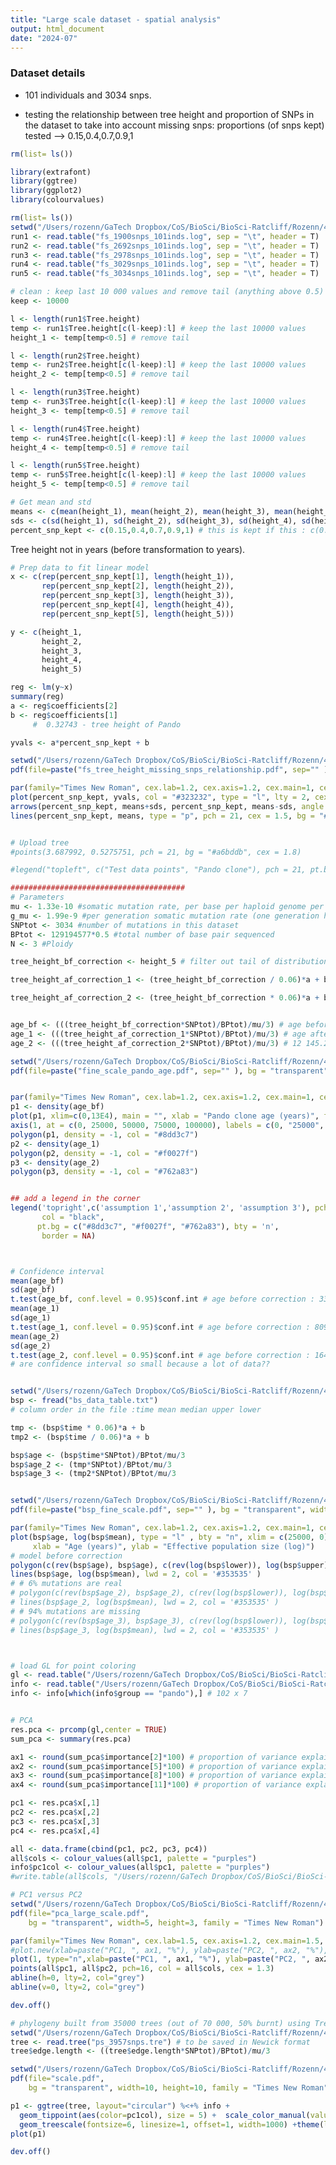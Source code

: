 ```yaml
---
title: "Large scale dataset - spatial analysis"
output: html_document
date: "2024-07"
---
```


### Dataset details
- 101 individuals and 3034 snps. <br />

- testing the relationship between tree height and proportion of SNPs in the dataset to take into account missing snps: proportions (of snps kept) tested --> 0.15,0.4,0.7,0.9,1


```r
rm(list= ls())

library(extrafont)
library(ggtree)
library(ggplot2)
library(colourvalues)

```


```r
rm(list= ls())
setwd("/Users/rozenn/GaTech Dropbox/CoS/BioSci/BioSci-Ratcliff/Rozenn/4.PandoProject/17-analyses/4_age/5_results/pando")
run1 <- read.table("fs_1900snps_101inds.log", sep = "\t", header = T) 
run2 <- read.table("fs_2692snps_101inds.log", sep = "\t", header = T) 
run3 <- read.table("fs_2978snps_101inds.log", sep = "\t", header = T)
run4 <- read.table("fs_3029snps_101inds.log", sep = "\t", header = T)
run5 <- read.table("fs_3034snps_101inds.log", sep = "\t", header = T)

# clean : keep last 10 000 values and remove tail (anything above 0.5)
keep <- 10000

l <- length(run1$Tree.height)
temp <- run1$Tree.height[c(l-keep):l] # keep the last 10000 values
height_1 <- temp[temp<0.5] # remove tail

l <- length(run2$Tree.height)
temp <- run2$Tree.height[c(l-keep):l] # keep the last 10000 values
height_2 <- temp[temp<0.5] # remove tail

l <- length(run3$Tree.height)
temp <- run3$Tree.height[c(l-keep):l] # keep the last 10000 values
height_3 <- temp[temp<0.5] # remove tail

l <- length(run4$Tree.height)
temp <- run4$Tree.height[c(l-keep):l] # keep the last 10000 values
height_4 <- temp[temp<0.5] # remove tail

l <- length(run5$Tree.height)
temp <- run5$Tree.height[c(l-keep):l] # keep the last 10000 values
height_5 <- temp[temp<0.5] # remove tail

# Get mean and std
means <- c(mean(height_1), mean(height_2), mean(height_3), mean(height_4), mean(height_5)) 
sds <- c(sd(height_1), sd(height_2), sd(height_3), sd(height_4), sd(height_5)) 
percent_snp_kept <- c(0.15,0.4,0.7,0.9,1) # this is kept if this : c(0.85,0.6,0.3,0.1,0) is removed

```

Tree height not in years (before transformation to years).


```r

# Prep data to fit linear model
x <- c(rep(percent_snp_kept[1], length(height_1)),
       rep(percent_snp_kept[2], length(height_2)),
       rep(percent_snp_kept[3], length(height_3)),
       rep(percent_snp_kept[4], length(height_4)),
       rep(percent_snp_kept[5], length(height_5)))

y <- c(height_1, 
       height_2, 
       height_3, 
       height_4, 
       height_5)

reg <- lm(y~x)
summary(reg)
a <- reg$coefficients[2]
b <- reg$coefficients[1]
     #  0.32743 - tree height of Pando

```


```r
yvals <- a*percent_snp_kept + b

setwd("/Users/rozenn/GaTech Dropbox/CoS/BioSci/BioSci-Ratcliff/Rozenn/4.PandoProject/17-analyses/4_age/6_figures")
pdf(file=paste("fs_tree_height_missing_snps_relationship.pdf", sep="" ), bg = "transparent", width=5, height=3, family = "Times New Roman")

par(family="Times New Roman", cex.lab=1.2, cex.axis=1.2, cex.main=1, cex.sub=1)
plot(percent_snp_kept, yvals, col = "#323232", type = "l", lty = 2, cex = 1.3, xlab = "Proportion of SNPs kept", ylab = "Tree Height", bty = "n", xlim = c(0, 1), ylim = c(0, 0.3))
arrows(percent_snp_kept, means+sds, percent_snp_kept, means-sds, angle = 90, code = 3, length = 0.08)
lines(percent_snp_kept, means, type = "p", pch = 21, cex = 1.5, bg = "#323232")


# Upload tree 
#points(3.687992, 0.5275751, pch = 21, bg = "#a6bddb", cex = 1.8)

#legend("topleft", c("Test data points", "Pando clone"), pch = 21, pt.bg = c("black", "#a6bddb"), bty = "n")

```

```r

#######################################
# Parameters
mu <- 1.33e-10 #somatic mutation rate, per base per haploid genome per year
g_mu <- 1.99e-9 #per generation somatic mutation rate (one generation here is 15 years)
SNPtot <- 3034 #number of mutations in this dataset
BPtot <- 129194577*0.5 #total number of base pair sequenced
N <- 3 #Ploidy

tree_height_bf_correction <- height_5 # filter out tail of distribution

tree_height_af_correction_1 <- (tree_height_bf_correction / 0.06)*a + b

tree_height_af_correction_2 <- (tree_height_bf_correction * 0.06)*a + b


age_bf <- (((tree_height_bf_correction*SNPtot)/BPtot)/mu/3) # age before correction 32423.68
age_1 <- (((tree_height_af_correction_1*SNPtot)/BPtot)/mu/3) # age after correction - 100 374.6
age_2 <- (((tree_height_af_correction_2*SNPtot)/BPtot)/mu/3) # 12 145.24

setwd("/Users/rozenn/GaTech Dropbox/CoS/BioSci/BioSci-Ratcliff/Rozenn/4.PandoProject/17-analyses/4_age/6_figures")
pdf(file=paste("fine_scale_pando_age.pdf", sep="" ), bg = "transparent", width=5.5, height=3, family = "Times New Roman")


par(family="Times New Roman", cex.lab=1.2, cex.axis=1.2, cex.main=1, cex.sub=1)
p1 <- density(age_bf) 
plot(p1, xlim=c(0,13E4), main = "", xlab = "Pando clone age (years)", frame = F, xaxt = "n")
axis(1, at = c(0, 25000, 50000, 75000, 100000), labels = c(0, "25000", "50000", "75000", "100000"))
polygon(p1, density = -1, col = "#8dd3c7")
p2 <- density(age_1) 
polygon(p2, density = -1, col = "#f0027f")
p3 <- density(age_2) 
polygon(p3, density = -1, col = "#762a83")


## add a legend in the corner
legend('topright',c('assumption 1','assumption 2', 'assumption 3'), pch = 22,
       col = "black",
      pt.bg = c("#8dd3c7", "#f0027f", "#762a83"), bty = 'n',
       border = NA)



# Confidence interval
mean(age_bf)
sd(age_bf)
t.test(age_bf, conf.level = 0.95)$conf.int # age before correction : 33965.58 33980.50 - mean 32423.68
mean(age_1)
sd(age_1)
t.test(age_1, conf.level = 0.95)$conf.int # age before correction : 80993.91 81022.39
mean(age_2)
sd(age_2)
t.test(age_2, conf.level = 0.95)$conf.int # age before correction : 16401.96 16402.06
# are confidence interval so small because a lot of data??



```




```r
setwd("/Users/rozenn/GaTech Dropbox/CoS/BioSci/BioSci-Ratcliff/Rozenn/4.PandoProject/17-analyses/4_age/5_results/pando/dec30/3034/")
bsp <- fread("bs_data_table.txt")
# column order in the file :time mean median upper lower

tmp <- (bsp$time * 0.06)*a + b
tmp2 <- (bsp$time / 0.06)*a + b

bsp$age <- (bsp$time*SNPtot)/BPtot/mu/3
bsp$age_2 <- (tmp*SNPtot)/BPtot/mu/3
bsp$age_3 <- (tmp2*SNPtot)/BPtot/mu/3


setwd("/Users/rozenn/GaTech Dropbox/CoS/BioSci/BioSci-Ratcliff/Rozenn/4.PandoProject/17-analyses/4_age/6_figures")
pdf(file=paste("bsp_fine_scale.pdf", sep="" ), bg = "transparent", width=5, height=3, family = "Times New Roman")

par(family="Times New Roman", cex.lab=1.2, cex.axis=1.2, cex.main=1, cex.sub=1)
plot(bsp$age, log(bsp$mean), type = "l" , bty = "n", xlim = c(25000, 0), # ylim = c(0,4000),
     xlab = "Age (years)", ylab = "Effective population size (log)")
# model before correction
polygon(c(rev(bsp$age), bsp$age), c(rev(log(bsp$lower)), log(bsp$upper)), col = '#ccece6', border = NA) # add fill
lines(bsp$age, log(bsp$mean), lwd = 2, col = '#353535' )
# # 6% mutations are real
# polygon(c(rev(bsp$age_2), bsp$age_2), c(rev(log(bsp$lower)), log(bsp$upper)), col = '#762a83', border = NA, xlim = c(25000, 0)) # add fill
# lines(bsp$age_2, log(bsp$mean), lwd = 2, col = '#353535' )
# # 94% mutations are missing
# polygon(c(rev(bsp$age_3), bsp$age_3), c(rev(log(bsp$lower)), log(bsp$upper)), col = '#f0027f', border = NA, xlim = c(25000, 0)) # add fill
# lines(bsp$age_3, log(bsp$mean), lwd = 2, col = '#353535' )




```

```r
# load GL for point coloring
gl <- read.table("/Users/rozenn/GaTech Dropbox/CoS/BioSci/BioSci-Ratcliff/Rozenn/4.PandoProject/17-analyses/3_spatial_structure/data/gl_pando_3957snps_102inds.txt") # 101 x 3957
info <- read.table("/Users/rozenn/GaTech Dropbox/CoS/BioSci/BioSci-Ratcliff/Rozenn/4.PandoProject/17-analyses/3_spatial_structure/data/ids_PS_sup4.txt", sep = "\t", header = T)
info <- info[which(info$group == "pando"),] # 102 x 7


# PCA
res.pca <- prcomp(gl,center = TRUE) 
sum_pca <- summary(res.pca)

ax1 <- round(sum_pca$importance[2]*100) # proportion of variance explained by first axis
ax2 <- round(sum_pca$importance[5]*100) # proportion of variance explained by second axis
ax3 <- round(sum_pca$importance[8]*100) # proportion of variance explained by second axis
ax4 <- round(sum_pca$importance[11]*100) # proportion of variance explained by second axis

pc1 <- res.pca$x[,1]
pc2 <- res.pca$x[,2]
pc3 <- res.pca$x[,3]
pc4 <- res.pca$x[,4]

all <- data.frame(cbind(pc1, pc2, pc3, pc4))
all$cols <- colour_values(all$pc1, palette = "purples")
info$pc1col <- colour_values(all$pc1, palette = "purples")
#write.table(all$cols, "/Users/rozenn/GaTech Dropbox/CoS/BioSci/BioSci-Ratcliff/Rozenn/4.PandoProject/17-analyses/4_age/4_scripts/data/cols_pc1_large_scale.txt", col.names = F, row.names = F, sep = "\t")

# PC1 versus PC2 
setwd("/Users/rozenn/GaTech Dropbox/CoS/BioSci/BioSci-Ratcliff/Rozenn/4.PandoProject/5-Writing/5.Figures/current/Figure5")
pdf(file="pca_large_scale.pdf",
    bg = "transparent", width=5, height=3, family = "Times New Roman")

par(family="Times New Roman", cex.lab=1.5, cex.axis=1.2, cex.main=1.5, cex.sub=1.5)
#plot.new(xlab=paste("PC1, ", ax1, "%"), ylab=paste("PC2, ", ax2, "%"), bty = "n")
plot(1, type="n",xlab=paste("PC1, ", ax1, "%"), ylab=paste("PC2, ", ax2, "%"), bty = "n", xlim=c(-7, 7), ylim=c(-7, 7))
points(all$pc1, all$pc2, pch=16, col = all$cols, cex = 1.3)
abline(h=0, lty=2, col="grey")
abline(v=0, lty=2, col="grey")

dev.off()

# phylogeny built from 35000 trees (out of 70 000, 50% burnt) using TreeAnnotator
setwd("/Users/rozenn/GaTech Dropbox/CoS/BioSci/BioSci-Ratcliff/Rozenn/4.PandoProject/17-analyses/4_age/3_results/pando")
tree <- read.tree("ps_3957snps.tre") # to be saved in Newick format
tree$edge.length <- ((tree$edge.length*SNPtot)/BPtot)/mu/3

setwd("/Users/rozenn/GaTech Dropbox/CoS/BioSci/BioSci-Ratcliff/Rozenn/4.PandoProject/5-Writing/5.Figures/current/Figure5")
pdf(file="scale.pdf",
    bg = "transparent", width=10, height=10, family = "Times New Roman")

p1 <- ggtree(tree, layout="circular") %<+% info + 
  geom_tippoint(aes(color=pc1col), size = 5) +  scale_color_manual(values=info$pc1col) +
  geom_treescale(fontsize=6, linesize=1, offset=1, width=1000) +theme(legend.position = "none")
plot(p1)

dev.off()
```
